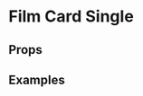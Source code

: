 
<Meta title="Pattern Library|Slices/Film Card Single" component={FilmCardSingle} />

# Film Card Single
 



## Props

<Props of={FilmCardSingle} />


 
## Examples

<Preview>
    <Story name="Film in list">
        <div style={{
            padding: "5px",
            maxWidth: "1000px"
        }}>
            <FilmCardSingle 
                image225x225="https://player.bfi.org.uk/sites/default/files/styles/landscape_1440x810/public/hero-images/La-Dolce-vita-1.jpg"
                title="Le Mépris"
                type="Film"
                director="Jean-Luc Godard"
                year="1963"
                listNumber="1"
                playerUrl="https://player.bfi.org.uk/subscription/film/watch-le-mepris-1963-online"
                southbankUrl="https://player.bfi.org.uk/subscription/film/watch-le-mepris-1963-online"
            />            
        </div>
    </Story>
</Preview>

<Preview>
    <Story name="Film not in list">
        <div style={{
            padding: "5px",
            maxWidth: "1000px"
        }}>
            <FilmCardSingle 
                image225x225="https://player.bfi.org.uk/sites/default/files/styles/landscape_1440x810/public/hero-images/La-Dolce-vita-1.jpg"
                title="Le Mépris"
                type="Film"
                director="Jean-Luc Godard"
                year="1963"
                playerUrl="https://player.bfi.org.uk/subscription/film/watch-le-mepris-1963-online"
            />          
        </div>
    </Story>
</Preview>


<Preview>
    <Story name="Film no links">
        <div style={{
            padding: "5px",
            maxWidth: "1000px"
        }}>
            <FilmCardSingle 
                image225x225="https://player.bfi.org.uk/sites/default/files/styles/landscape_1440x810/public/hero-images/La-Dolce-vita-1.jpg"
                title="Le Mépris"
                type="Film"
                director="Jean-Luc Godard"
                year="1963"
                filmLink="https://player.bfi.org.uk/subscription/film/watch-le-mepris-1963-online"
            />       
        </div>
    </Story>
</Preview>

<Preview>
    <Story name="Film in list high number">
        <div style={{
            padding: "5px",
            maxWidth: "1000px"
        }}>
            <FilmCardSingle 
                image225x225="https://player.bfi.org.uk/sites/default/files/styles/landscape_1440x810/public/hero-images/La-Dolce-vita-1.jpg"
                title="Le Mépris"
                type="Film"
                director="Jean-Luc Godard"
                year="1963"
                listNumber="100"
                filmLink="https://player.bfi.org.uk/subscription/film/watch-le-mepris-1963-online"
                playerUrl="https://player.bfi.org.uk/subscription/film/watch-le-mepris-1963-online"
                southbankUrl="https://player.bfi.org.uk/subscription/film/watch-le-mepris-1963-online"            />       
        </div>
    </Story>
</Preview>